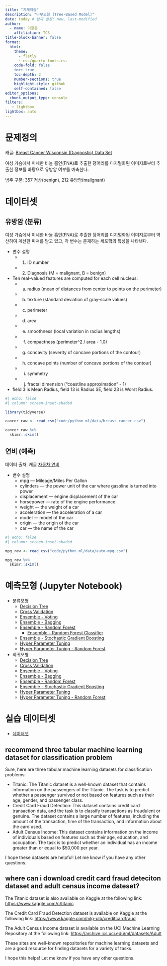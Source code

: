 ```yaml
---
title: "기계학습"
description: "나무모형 (Tree-Based Model)"
date: today # 날짜 설정: now, last-modified
author:
  - name: 이광춘
    affiliation: TCS
title-block-banner: false
format:
  html:
    theme: 
      - flatly
      - css/quarto-fonts.css
    code-fold: false
    toc: true
    toc-depth: 2
    number-sections: true
    highlight-style: github    
    self-contained: false
editor_options: 
  chunk_output_type: console
filters:
   - lightbox
lightbox: auto  
---
```


# 문제정의

[캐글: [Breast Cancer Wisconsin (Diagnostic) Data Set](https://www.kaggle.com/datasets/uciml/breast-cancer-wisconsin-data)]{.aside}

여성 가슴에서 미세한 바늘 흡인(FNA)로 추출한 덩어리를 디지털화된 이미지로부터 추출한 정보를 바탕으로 
유방암 여부를 예측한다.

범주 구분: 357 정상(benign), 212 유방암(malignant)

# 데이터셋

## 유방암 (분류)

여성 가슴에서 미세한 바늘 흡인(FNA)로 추출한 덩어리를 디지털화된 이미지로부터 역산하여 계산한 피쳐를 담고 있고, 각 변수는 존재하는 세포핵의 특성을 나타낸다.

- 변수 설명
  - 1) ID number
  - 2) Diagnosis (M = malignant, B = benign)
- Ten real-valued features are computed for each cell nucleus:
  - a) radius (mean of distances from center to points on the perimeter)
  - b) texture (standard deviation of gray-scale values)
  - c) perimeter
  - d) area
  - e) smoothness (local variation in radius lengths)
  - f) compactness (perimeter^2 / area - 1.0)
  - g) concavity (severity of concave portions of the contour)
  - h) concave points (number of concave portions of the contour)
  - i) symmetry
  - j) fractal dimension ("coastline approximation" - 1)

- field 3 is Mean Radius, field 13 is Radius SE, field 23 is Worst Radius.

```r
#| echo: false
#| column: screen-inset-shaded

library(tidyverse)

cancer_raw <- read_csv("code/python_ml/data/breast_cancer.csv")

cancer_raw %>% 
  skimr::skim()
```

## 연비 (예측)

[데이터 출처: 캐글 [자동차 연비](https://www.kaggle.com/datasets/uciml/autompg-dataset)]{.aside}

- 변수 설명
    - mpg — Mileage/Miles Per Gallon
    - cylinders — the power unit of the car where gasoline is turned into power
    - displacement — engine displacement of the car
    - horsepower — rate of the engine performance
    - weight — the weight of a car
    - acceleration — the acceleration of a car
    - model — model of the car
    - origin — the origin of the car
    - car — the name of the car

```r
#| echo: false
#| column: screen-inset-shaded

mpg_raw <- read_csv("code/python_ml/data/auto-mpg.csv")

mpg_raw %>% 
  skimr::skim()
```

# 예측모형 (Jupyter Notebook)

- 분류모형
    - [Decision Tree](code/python_ml/cancer_01_dt.ipynb)
    - [Cross Validation](code/python_ml/cancer_02_cv.ipynb)
    - [Ensemble - Voting](code/python_ml/cancer_03_ensemble_voting.ipynb)
    - [Ensemble - Bagging](code/python_ml/cancer_03_ensemble_bagging.ipynb)
    - [Ensemble - Random Forest](code/python_ml/cancer_03_ensemble_rf.ipynb)
        - [Ensemble - Random Forest Classifier](code/python_ml/cancer_03_ensemble_rf_classifier.ipynb)    
    - [Ensemble - Stochastic Gradient Boosting](code/python_ml/cancer_03_ensemble_boosting.ipynb)
    - [Hyper Parameter Tuning](code/python_ml/cancer_04_tuning.ipynb)
    - [Hyper Parameter Tuning - Random Forest](code/python_ml/cancer_04_tuning-rf.ipynb)
- 회귀모형
    - [Decision Tree](code/python_ml/auto_mpg_01_dt.ipynb)
    - [Cross Validation](code/python_ml/auto_mpg_02_cv.ipynb)
    - [Ensemble - Voting](code/python_ml/auto_mpg_03_ensemble_voting.ipynb)
    - [Ensemble - Bagging](code/python_ml/auto_mpg_03_ensemble_bagging.ipynb)
    - [Ensemble - Random Forest](code/python_ml/auto_mpg_03_ensemble_rf.ipynb)
    - [Ensemble - Stochastic Gradient Boosting](code/python_ml/auto_mpg_03_ensemble_boosting.ipynb)
    - [Hyper Parameter Tuning](code/python_ml/auto_mpg_04_tuning.ipynb)
    - [Hyper Parameter Tuning - Random Forest](code/python_ml/auto_mpg_04_tuning-rf.ipynb)
    
    
    
    

# 실습 데이터셋

- [데이터셋](code/python_ml/dataset.ipynb)

## recommend three tabular machine learning dataset for classification problem


::: {.callout-caution collapse="true"}
Sure, here are three tabular machine learning datasets for classification problems:

- Titanic: The Titanic dataset is a well-known dataset that contains information on the passengers of the Titanic. The task is to predict whether a passenger survived or not based on features such as their age, gender, and passenger class.
- Credit Card Fraud Detection: This dataset contains credit card transaction data, and the task is to classify transactions as fraudulent or genuine. The dataset contains a large number of features, including the amount of the transaction, time of the transaction, and information about the card used.
- Adult Census Income: This dataset contains information on the income of individuals based on features such as their age, education, and occupation. The task is to predict whether an individual has an income greater than or equal to $50,000 per year.

I hope these datasets are helpful! Let me know if you have any other questions.
:::


## where can i download credit card fraud deteciton dataset and adult census income dateset?

::: {.callout-caution collapse="true"}

The Titanic dataset is also available on Kaggle at the following link: <https://www.kaggle.com/c/titanic>

The Credit Card Fraud Detection dataset is available on Kaggle at the following link: <https://www.kaggle.com/mlg-ulb/creditcardfraud>

The Adult Census Income dataset is available on the UCI Machine Learning Repository at the following link: <https://archive.ics.uci.edu/ml/datasets/Adult>

These sites are well-known repositories for machine learning datasets and are a good resource for finding datasets for a variety of tasks.

I hope this helps! Let me know if you have any other questions.
:::



